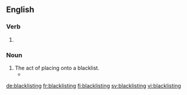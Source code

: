 ==English==

===Verb===
{{head|en|present participle}}

# {{present participle of|blacklist|lang=en|nocat=1}}

===Noun===
{{en-noun}}

# The act of placing onto a blacklist.
#* {{quote-news|date=February 22, 2009|author=Kevin Baker|title=Blood on the Street|work=New York Times|url=http://www.nytimes.com/2009/02/22/books/review/Baker-t.html
|passage=Efforts to unionize were routinely met with clubbings, shootings, jailings, '''blacklistings''' and executions, perpetrated not only by well-armed legions of company goons, but also by police officers, deputies, National Guardsmen and even regular soldiers.}}

[[de:blacklisting]]
[[fr:blacklisting]]
[[fi:blacklisting]]
[[sv:blacklisting]]
[[vi:blacklisting]]